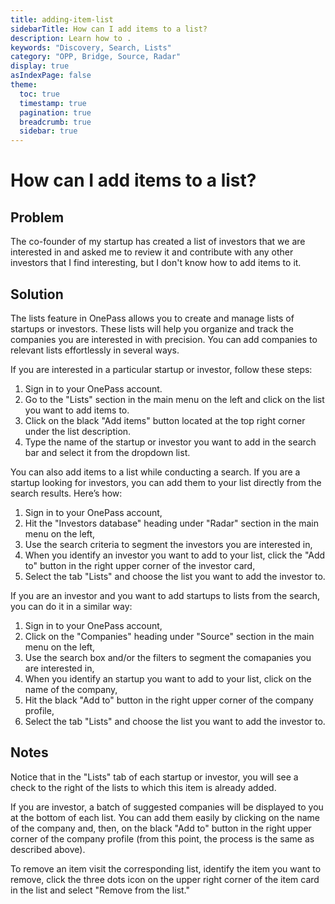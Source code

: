 ```yaml
---
title: adding-item-list
sidebarTitle: How can I add items to a list?
description: Learn how to .
keywords: "Discovery, Search, Lists"
category: "OPP, Bridge, Source, Radar"
display: true
asIndexPage: false
theme: 
  toc: true
  timestamp: true
  pagination: true
  breadcrumb: true
  sidebar: true
---
```


# How can I add items to a list?  

## Problem  

The co-founder of my startup has created a list of investors that we are interested in and asked me to review it and contribute with any other investors that I find interesting, but I don't know how to add items to it.  

## Solution

The lists feature in OnePass allows you to create and manage lists of startups or investors. These lists will help you organize and track the companies you are interested in with precision.	You can add companies to relevant lists effortlessly in several ways. 

If you are interested in a particular startup or investor, follow these steps:

1. Sign in to your OnePass account.
2. Go to the "Lists" section in the main menu on the left and click on the list you want to add items to.
3. Click on the black "Add items" button located at the top right corner under the list description.
4. Type the name of the startup or investor you want to add in the search bar and select it from the dropdown list.  

You can also add items to a list while conducting a search. If you are a startup looking for investors, you can add them to your list directly from the search results. Here’s how:  

1. Sign in to your OnePass account,  
2. Hit the "Investors database" heading under "Radar" section in the main menu on the left,  
3. Use the search criteria to segment the investors you are interested in,  
4. When you identify an investor you want to add to your list, click the "Add to" button in the right upper corner of the investor card,  
6. Select the tab "Lists" and choose the list you want to add the investor to.  

If you are an investor and you want to add startups to lists from the search, you can do it in a similar way:
1. Sign in to your OnePass account,  
2. Click on the "Companies" heading under "Source" section in the main menu on the left,  
3. Use the search box and/or the filters to segment the comapanies you are interested in,  
4. When you identify an startup you want to add to your list, click on the name of the company,
5. Hit the black "Add to" button in the right upper corner of the company profile,  
6. Select the tab "Lists" and choose the list you want to add the investor to.  

## Notes

Notice that in the "Lists" tab of each startup or investor, you will see a check to the right of the lists to which this item is already added.

If you are investor, a batch of suggested companies will be displayed to you at the bottom of each list. You can add them easily by clicking on the name of the company and, then, on the black "Add to" button in the right upper corner of the company profile (from this point, the process is the same as described above).   

To remove an item visit the corresponding list, identify the item you want to remove, click the three dots icon on the upper right corner of the item card in the list and select "Remove from the list."  
